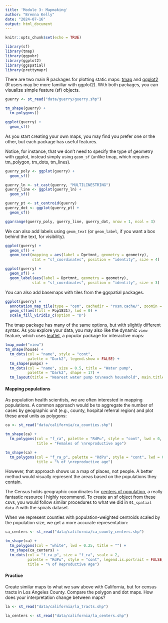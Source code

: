 ```yaml
---
title: 'Module 3: Mapmaking'
author: "Brenna Kelly"
date: "2024-07-16"
output: html_document
---
```


```r
knitr::opts_chunk$set(echo = TRUE)
```

```r

library(sf)
library(tmap)
library(ggpubr)
library(ggplot2)
library(ggspatial)
library(prettymapr)

```

There are two main R packages for plotting static maps: [tmap](https://r-tmap.github.io/tmap/) and [ggplot2](https://ggplot2.tidyverse.org/reference/ggsf.html) (R users may be more familiar with ggplot2). With both packages, you can visualize simple feature (sf) objects.

```r

guerry <- st_read("data/guerry/guerry.shp")

tm_shape(guerry) +
  tm_polygons()

ggplot(guerry) +
  geom_sf()

```

As you start creating your own maps, you may find you prefer one or the other, but each package has useful features.  

Notice, for instance, that we don't need to specify the type of geometry with ggplot, instead simply using `geom_sf` (unlike tmap, which requires tm_polygon, tm_dots, tm_lines).

```r

guerry_poly <- ggplot(guerry) +
  geom_sf()

guerry_ln <- st_cast(guerry, "MULTILINESTRING")
guerry_line <- ggplot(guerry_ln) +
  geom_sf()

guerry_pt <- st_centroid(guerry)
guerry_dot <- ggplot(guerry_pt) +
  geom_sf()

ggarrange(guerry_poly, guerry_line, guerry_dot, nrow = 1, ncol = 3)

```

We can also add labels using `geom_text` (or `geom_label`, if you want a box behind the text, for visibility).

```r

ggplot(guerry) +
  geom_sf() +
  geom_text(mapping = aes(label = Dprtmnt, geometry = geometry), 
            stat = "sf_coordinates", position = "identity", size = 4)

ggplot(guerry) +
  geom_sf() +
  geom_label(aes(label = Dprtmnt, geometry = geometry), 
            stat = "sf_coordinates", position = "identity", size = 3)

```

You can also add basemaps with tiles from the ggspatial packages.  

```r

ggplot(guerry) +
  annotation_map_tile(type = "osm", cachedir = "rosm.cache/", zoomin = -1) +
  geom_sf(aes(fill = Pop1831), lwd = 0) +
  scale_fill_viridis_c(option = "D")

```

The tmap package has many of the same options, but with slightly different syntax. As you explore your data, you may also like the dynamic `view` feature, which uses [leaflet](https://rstudio.github.io/leaflet/index.html), a popular package for interactive maps:

```r

tmap_mode("view")
tm_shape(house) +
  tm_dots(col = "name", style = "cont", 
          palette = "Dark2", legend.show = FALSE) +
  tm_shape(pumps) +
  tm_dots(col = "name", size = 0.5, title = "Water pump",
          palette = "Dark2", shape = 17) +
  tm_layout(title = "Nearest water pump to\neach household", main.title.position = "CENTER")

```



#### Mapping populations  
As population health scientists, we are often interested in mapping populations. A common approach would be to aggregate the number of cases by geographic unit (e.g., county, hospital referral region) and plot these areal units as polygons:  
```r

ca <- st_read("data/california/ca_counties.shp")

tm_shape(ca) +
  tm_polygons(col = "f_ra", palette = "RdPu", style = "cont", lwd = 0,
              title = "Females of \nreproductive age")

tm_shape(ca) +
  tm_polygons(col = "f_ra_p", palette = "RdPu", style = "cont", lwd = 0,
              title = "% of \nreproductive age")

```

However, that approach shows us a map of places, not people. A better method would visually represent the areas based on the populations they contain.  

The Census holds geographic coordinates for [centers of population](https://www.census.gov/geographies/reference-files/time-series/geo/centers-population.html), a really fantastic resource I highly recommend. To create an sf object from these csvs, you would follow similar procedures to what we did in `01_spatial data.R` with the spirals dataset.

When we represent counties with population-weighted centroids scaled by the population size, we get a more accurate representation:  

```r

ca_centers <- st_read("data/california/ca_county_centers.shp")

tm_shape(ca) +
  tm_polygons(col = "white", lwd = 0.25, title = "") +
  tm_shape(ca_centers) +
  tm_dots(col = "f_ra_p", size = "f_ra", scale = 2,
          palette = "RdPu", style = "cont", legend.is.portrait = FALSE,
          title = "% of Reproductive Age")

```

#### Practice  

Create similar maps to what we saw above with California, but for census tracts in Los Angeles County. Compare the polygon and dot maps. How does your interpretation change between maps?

```r

la <- st_read("data/california/la_tracts.shp")

la_centers <- st_read("data/california/la_centers.shp")

```



